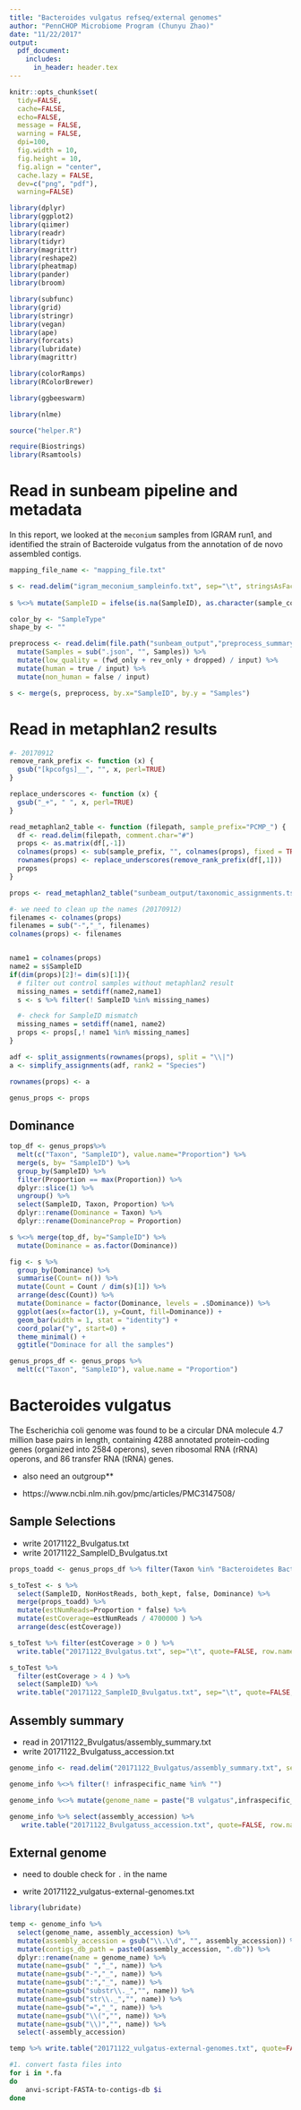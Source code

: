 ```yaml
---
title: "Bacteroides vulgatus refseq/external genomes"
author: "PennCHOP Microbiome Program (Chunyu Zhao)"
date: "11/22/2017"
output: 
  pdf_document:
    includes:
      in_header: header.tex 
---
```


```r
knitr::opts_chunk$set(
  tidy=FALSE,
  cache=FALSE,
  echo=FALSE,
  message = FALSE,
  warning = FALSE,
  dpi=100,
  fig.width = 10,
  fig.height = 10,
  fig.align = "center",
  cache.lazy = FALSE,
  dev=c("png", "pdf"),
  warning=FALSE)
```

```r
library(dplyr)
library(ggplot2)
library(qiimer)
library(readr)
library(tidyr)
library(magrittr)
library(reshape2)
library(pheatmap)
library(pander)
library(broom)

library(subfunc)
library(grid)
library(stringr)
library(vegan)
library(ape)
library(forcats)
library(lubridate)
library(magrittr)

library(colorRamps)
library(RColorBrewer)

library(ggbeeswarm)

library(nlme)

source("helper.R")

require(Biostrings)
library(Rsamtools)

```

# Read in sunbeam pipeline and metadata

In this report, we looked at the `meconium` samples from IGRAM run1, and identified the strain of Bacteroide vulgatus from the annotation of de novo assembled contigs.

```r
mapping_file_name <- "mapping_file.txt"

s <- read.delim("igram_meconium_sampleinfo.txt", sep="\t", stringsAsFactors = FALSE) 
  
s %<>% mutate(SampleID = ifelse(is.na(SampleID), as.character(sample_code), as.character(SampleID)))

color_by <- "SampleType"
shape_by <- ""
```

```r
preprocess <- read.delim(file.path("sunbeam_output","preprocess_summary.tsv")) %>%
  mutate(Samples = sub(".json", "", Samples)) %>%
  mutate(low_quality = (fwd_only + rev_only + dropped) / input) %>%
  mutate(human = true / input) %>%
  mutate(non_human = false / input) 

s <- merge(s, preprocess, by.x="SampleID", by.y = "Samples")
```

# Read in metaphlan2 results

```r
#- 20170912
remove_rank_prefix <- function (x) {
  gsub("[kpcofgs]__", "", x, perl=TRUE)
}

replace_underscores <- function (x) {
  gsub("_+", " ", x, perl=TRUE)
}

read_metaphlan2_table <- function (filepath, sample_prefix="PCMP_") {
  df <- read.delim(filepath, comment.char="#")
  props <- as.matrix(df[,-1])
  colnames(props) <- sub(sample_prefix, "", colnames(props), fixed = TRUE)
  rownames(props) <- replace_underscores(remove_rank_prefix(df[,1]))
  props
}

props <- read_metaphlan2_table("sunbeam_output/taxonomic_assignments.tsv")

#- we need to clean up the names (20170912)
filenames <- colnames(props)
filenames = sub("-","_", filenames)
colnames(props) <- filenames


name1 = colnames(props)
name2 = s$SampleID
if(dim(props)[2]!= dim(s)[1]){
  # filter out control samples without metaphlan2 result
  missing_names = setdiff(name2,name1)
  s <- s %>% filter(! SampleID %in% missing_names)

  #- check for SampleID mismatch
  missing_names = setdiff(name1, name2)
  props <- props[,! name1 %in% missing_names]
}

adf <- split_assignments(rownames(props), split = "\\|")
a <- simplify_assignments(adf, rank2 = "Species") 

rownames(props) <- a

genus_props <- props
```

## Dominance

```r
top_df <- genus_props%>%
  melt(c("Taxon", "SampleID"), value.name="Proportion") %>% 
  merge(s, by= "SampleID") %>% 
  group_by(SampleID) %>%
  filter(Proportion == max(Proportion)) %>%
  dplyr::slice(1) %>%
  ungroup() %>%
  select(SampleID, Taxon, Proportion) %>%
  dplyr::rename(Dominance = Taxon) %>%
  dplyr::rename(DominanceProp = Proportion)

s %<>% merge(top_df, by="SampleID") %>%
  mutate(Dominance = as.factor(Dominance))

fig <- s %>% 
  group_by(Dominance) %>%
  summarise(Count= n()) %>%  
  mutate(Count = Count / dim(s)[1]) %>%
  arrange(desc(Count)) %>%
  mutate(Dominance = factor(Dominance, levels = .$Dominance)) %>%
  ggplot(aes(x=factor(1), y=Count, fill=Dominance)) +
  geom_bar(width = 1, stat = "identity") +
  coord_polar("y", start=0) +
  theme_minimal() +
  ggtitle("Dominace for all the samples")
```

```r
genus_props_df <- genus_props %>%
  melt(c("Taxon", "SampleID"), value.name = "Proportion")
```

# Bacteroides vulgatus

The Escherichia coli genome was found to be a circular DNA molecule 4.7 million base pairs in length, containing 4288 annotated protein-coding genes (organized into 2584 operons), seven ribosomal RNA (rRNA) operons, and 86 transfer RNA (tRNA) genes.

- also need an outgroup**

- https://www.ncbi.nlm.nih.gov/pmc/articles/PMC3147508/

## Sample Selections

- write 20171122_Bvulgatus.txt
- write 20171122_SampleID_Bvulgatus.txt

```r
props_toadd <- genus_props_df %>% filter(Taxon %in% "Bacteroidetes Bacteroides vulgatus") %>% droplevels()

s_toTest <- s %>%
  select(SampleID, NonHostReads, both_kept, false, Dominance) %>%
  merge(props_toadd) %>%
  mutate(estNumReads=Proportion * false) %>%
  mutate(estCoverage=estNumReads / 4700000 ) %>%
  arrange(desc(estCoverage))

s_toTest %>% filter(estCoverage > 0 ) %>%
  write.table("20171122_Bvulgatus.txt", sep="\t", quote=FALSE, row.names=FALSE)

s_toTest %>%
  filter(estCoverage > 4 ) %>%
  select(SampleID) %>%
  write.table("20171122_SampleID_Bvulgatus.txt", sep="\t", quote=FALSE, row.names=FALSE, col.names=FALSE)
```


## Assembly summary

- read in 20171122_Bvulgatus/assembly_summary.txt
- write 20171122_Bvulgatuss_accession.txt

```r
genome_info <- read.delim("20171122_Bvulgatus/assembly_summary.txt", sep='\t', stringsAsFactors = FALSE) 

genome_info %<>% filter(! infraspecific_name %in% "")

genome_info %<>% mutate(genome_name = paste("B vulgatus",infraspecific_name, sep=" "))

genome_info %>% select(assembly_accession) %>%
   write.table("20171122_Bvulgatuss_accession.txt", quote=FALSE, row.names=FALSE, col.names=FALSE)
```

## External genome

- need to double check for `.` in the name

- write 20171122_vulgatus-external-genomes.txt

```r
library(lubridate)

temp <- genome_info %>%
  select(genome_name, assembly_accession) %>%
  mutate(assembly_accession = gsub("\\.\\d", "", assembly_accession)) %>%
  mutate(contigs_db_path = paste0(assembly_accession, ".db")) %>%
  dplyr::rename(name = genome_name) %>%
  mutate(name=gsub(" ","_", name)) %>%
  mutate(name=gsub("-","_", name)) %>%
  mutate(name=gsub(":","_", name)) %>%
  mutate(name=gsub("substr\\._","", name)) %>%
  mutate(name=gsub("str\\._","", name)) %>%
  mutate(name=gsub("=","_", name)) %>%
  mutate(name=gsub("\\(","", name)) %>%
  mutate(name=gsub("\\)","", name)) %>%
  select(-assembly_accession)

temp %>% write.table("20171122_vulgatus-external-genomes.txt", quote=FALSE, row.names=FALSE, sep="\t")
```

```bash
#1. convert fasta files into 
for i in *.fa
do
	anvi-script-FASTA-to-contigs-db $i
done
```


